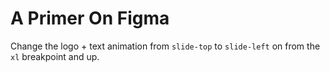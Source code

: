 # A Primer On Figma

Change the logo + text animation from `slide-top` to `slide-left` on from the `xl` breakpoint and up.
